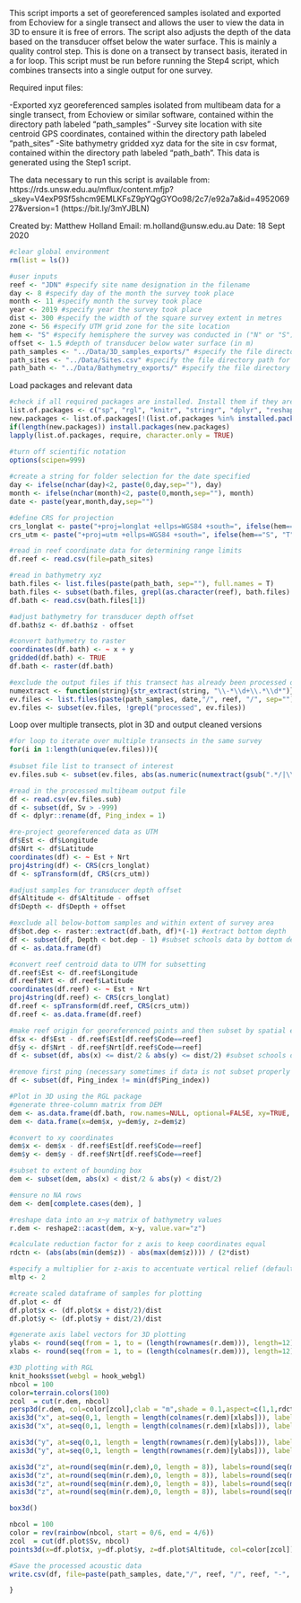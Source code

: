 This script imports a set of georeferenced samples isolated and exported from Echoview for a single transect and allows the user to view the data in 3D to ensure it is free of errors. The script also adjusts the depth of the data based on the transducer offset below the water surface. This is mainly a quality control step. This is done on a transect by transect basis, iterated in a for loop. This script must be run before running the Step4 script, which combines transects into a single output for one survey.

Required input files:

-Exported xyz georeferenced samples isolated from multibeam data for a single transect, from Echoview or similar software, contained within the directory path labeled "path_samples"
-Survey site location with site centroid GPS coordinates, contained within the directory path labeled "path_sites"
-Site bathymetry gridded xyz data for the site in csv format, contained within the directory path labeled "path_bath". This data is generated using the Step1 script.

The data necessary to run this script is available from: https://rds.unsw.edu.au/mflux/content.mfjp?_skey=V4exP9Sf5shcm9EMLKFsZ9pYQgGYOo98/2c7/e92a7a&id=495206927&version=1 (https://bit.ly/3mYJBLN) 

Created by: Matthew Holland
Email: m.holland@unsw.edu.au
Date: 18 Sept 2020
```r
#clear global environment
rm(list = ls())

#user inputs
reef <- "JDN" #specify site name designation in the filename
day <- 8 #specify day of the month the survey took place
month <- 11 #specify month the survey took place
year <- 2019 #specify year the survey took place
dist <- 300 #specify the width of the square survey extent in metres
zone <- 56 #specify UTM grid zone for the site location
hem <- "S" #specify hemisphere the survey was conducted in ("N" or "S")
offset <- 1.5 #depth of transducer below water surface (in m)
path_samples <- "../Data/3D_samples_exports/" #specify the file directory path for the 3D samples
path_sites <- "../Data/Sites.csv" #specify the file directory path for the site coordinates
path_bath <- "../Data/Bathymetry_exports/" #specify the file directory path for the bathymetry xyz csv
```
Load packages and relevant data
```r
#check if all required packages are installed. Install them if they are not present. Then load required packages
list.of.packages <- c("sp", "rgl", "knitr", "stringr", "dplyr", "reshape2", "raster")
new.packages <- list.of.packages[!(list.of.packages %in% installed.packages()[,"Package"])]
if(length(new.packages)) install.packages(new.packages)
lapply(list.of.packages, require, character.only = TRUE)

#turn off scientific notation
options(scipen=999)
 
#create a string for folder selection for the date specified
day <- ifelse(nchar(day)<2, paste(0,day,sep=""), day)
month <- ifelse(nchar(month)<2, paste(0,month,sep=""), month)
date <- paste(year,month,day,sep="")

#define CRS for projection
crs_longlat <- paste("+proj=longlat +ellps=WGS84 +south=", ifelse(hem=="S", "T", "F"), " +datum=WGS84", sep="")
crs_utm <- paste("+proj=utm +ellps=WGS84 +south=", ifelse(hem=="S", "T", "F"), " +datum=WGS84", " +zone=", zone, sep="")

#read in reef coordinate data for determining range limits
df.reef <- read.csv(file=path_sites)

#read in bathymetry xyz
bath.files <- list.files(paste(path_bath, sep=""), full.names = T)
bath.files <- subset(bath.files, grepl(as.character(reef), bath.files) & grepl("UTM", bath.files) & grepl("modified", bath.files)) 
df.bath <- read.csv(bath.files[1])

#adjust bathymetry for transducer depth offset
df.bath$z <- df.bath$z - offset

#convert bathymetry to raster
coordinates(df.bath) <- ~ x + y
gridded(df.bath) <- TRUE
df.bath <- raster(df.bath)

#exclude the output files if this transect has already been processed or is not the transect of interest and read in and clean data
numextract <- function(string){str_extract(string, "\\-*\\d+\\.*\\d*")} #function for extracting number from string
ev.files <- list.files(paste(path_samples, date,"/", reef, "/", sep=""), full.names = T) #read in the path for the data file
ev.files <- subset(ev.files, !grepl("processed", ev.files))
```
Loop over multiple transects, plot in 3D and output cleaned versions 
```r
#for loop to iterate over multiple transects in the same survey
for(i in 1:length(unique(ev.files))){
  
#subset file list to transect of interest  
ev.files.sub <- subset(ev.files, abs(as.numeric(numextract(gsub(".*/|\\.[^.]+$", "", ev.files))))==i) 

#read in the processed multibeam output file
df <- read.csv(ev.files.sub)
df <- subset(df, Sv > -999)
df <- dplyr::rename(df, Ping_index = 1)

#re-project georeferenced data as UTM
df$Est <- df$Longitude
df$Nrt <- df$Latitude
coordinates(df) <- ~ Est + Nrt
proj4string(df) <- CRS(crs_longlat)
df <- spTransform(df, CRS(crs_utm))

#adjust samples for transducer depth offset
df$Altitude <- df$Altitude - offset
df$Depth <- df$Depth + offset

#exclude all below-bottom samples and within extent of survey area
df$bot.dep <- raster::extract(df.bath, df)*(-1) #extract bottom depth
df <- subset(df, Depth < bot.dep - 1) #subset schools data by bottom depth
df <- as.data.frame(df)

#convert reef centroid data to UTM for subsetting
df.reef$Est <- df.reef$Longitude
df.reef$Nrt <- df.reef$Latitude
coordinates(df.reef) <- ~ Est + Nrt
proj4string(df.reef) <- CRS(crs_longlat)
df.reef <- spTransform(df.reef, CRS(crs_utm))
df.reef <- as.data.frame(df.reef)

#make reef origin for georeferenced points and then subset by spatial extent
df$x <- df$Est - df.reef$Est[df.reef$Code==reef]
df$y <- df$Nrt - df.reef$Nrt[df.reef$Code==reef]
df <- subset(df, abs(x) <= dist/2 & abs(y) <= dist/2) #subset schools data by survey area extent

#remove first ping (necessary sometimes if data is not subset properly by Echoview)
df <- subset(df, Ping_index != min(df$Ping_index))

#Plot in 3D using the RGL package
#generate three-column matrix from DEM
dem <- as.data.frame(df.bath, row.names=NULL, optional=FALSE, xy=TRUE, na.rm=FALSE, long=FALSE)
dem <- data.frame(x=dem$x, y=dem$y, z=dem$z)

#convert to xy coordinates
dem$x <- dem$x - df.reef$Est[df.reef$Code==reef]
dem$y <- dem$y - df.reef$Nrt[df.reef$Code==reef]

#subset to extent of bounding box
dem <- subset(dem, abs(x) < dist/2 & abs(y) < dist/2)

#ensure no NA rows
dem <- dem[complete.cases(dem), ]

#reshape data into an x~y matrix of bathymetry values 
r.dem <- reshape2::acast(dem, x~y, value.var="z")

#calculate reduction factor for z axis to keep coordinates equal
rdctn <- (abs(abs(min(dem$z)) - abs(max(dem$z)))) / (2*dist)

#specify a multiplier for z-axis to accentuate vertical relief (default is 1 for real scale)
mltp <- 2

#create scaled dataframe of samples for plotting
df.plot <- df
df.plot$x <- (df.plot$x + dist/2)/dist
df.plot$y <- (df.plot$y + dist/2)/dist

#generate axis label vectors for 3D plotting
ylabs <- round(seq(from = 1, to = (length(rownames(r.dem))), length=12))
xlabs <- round(seq(from = 1, to = (length(colnames(r.dem))), length=12))

#3D plotting with RGL
knit_hooks$set(webgl = hook_webgl)
nbcol = 100
color=terrain.colors(100)
zcol  = cut(r.dem, nbcol)
persp3d(r.dem, col=color[zcol],clab = "m",shade = 0.1,aspect=c(1,1,rdctn*mltp), axes=FALSE, xlab="x", ylab="y")
axis3d("x", at=seq(0,1, length = length(colnames(r.dem)[xlabs])), labels=round(as.numeric(colnames(r.dem)[xlabs])), box=TRUE, pos=c(0,1,round(min(r.dem))))
axis3d("x", at=seq(0,1, length = length(colnames(r.dem)[xlabs])), labels=round(as.numeric(colnames(r.dem)[xlabs])), box=TRUE, pos=c(0,0,round(min(r.dem))))

axis3d("y", at=seq(0,1, length = length(rownames(r.dem)[ylabs])), labels = round(as.numeric(rownames(r.dem)[ylabs])), box=TRUE, pos=c(0,0,round(min(r.dem))))
axis3d("y", at=seq(0,1, length = length(rownames(r.dem)[ylabs])), labels = round(as.numeric(rownames(r.dem)[ylabs])), box=TRUE, pos=c(1,0,round(min(r.dem))))

axis3d("z", at=round(seq(min(r.dem),0, length = 8)), labels=round(seq(min(r.dem),0, length = 8)), box=TRUE, pos=c(1,0,0))
axis3d("z", at=round(seq(min(r.dem),0, length = 8)), labels=round(seq(min(r.dem),0, length = 8)), box=TRUE, pos=c(0,1,0))
axis3d("z", at=round(seq(min(r.dem),0, length = 8)), labels=round(seq(min(r.dem),0, length = 8)), box=TRUE, pos=c(1,1,0))
axis3d("z", at=round(seq(min(r.dem),0, length = 8)), labels=round(seq(min(r.dem),0, length = 8)), box=TRUE, pos=c(0,0,0))

box3d()

nbcol = 100
color = rev(rainbow(nbcol, start = 0/6, end = 4/6))
zcol  = cut(df.plot$Sv, nbcol)
points3d(x=df.plot$x, y=df.plot$y, z=df.plot$Altitude, col=color[zcol])

#Save the processed acoustic data
write.csv(df, file=paste(path_samples, date,"/", reef, "/", reef, "-", i, "-processed", ".mb.points.csv", sep=""), row.names=F)

}
```

